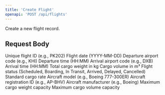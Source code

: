 ```yaml
---
title: 'Create Flight'
openapi: 'POST /api/flights'
---
```


Create a new flight record.

## Request Body

<ParamField body="flight" type="string" required>
  Unique flight ID (e.g., PK202)
</ParamField>

<ParamField body="date" type="string" format="date" required>
  Flight date (YYYY-MM-DD)
</ParamField>

<ParamField body="origin" type="string" required>
  Departure airport code (e.g., KHI)
</ParamField>

<ParamField body="departureTime" type="string" required>
  Departure time (HH:MM)
</ParamField>

<ParamField body="destination" type="string" required>
  Arrival airport code (e.g., DXB)
</ParamField>

<ParamField body="arrivalTime" type="string" required>
  Arrival time (HH:MM)
</ParamField>

<ParamField body="weight" type="number" required>
  Total cargo weight in kg
</ParamField>

<ParamField body="volume" type="number" required>
  Cargo volume in m³
</ParamField>

<ParamField body="status" type="string" required>
  Flight status (Scheduled, Boarding, In Transit, Arrived, Delayed, Cancelled)
</ParamField>

<ParamField body="baseRate" type="number" required>
  Standard cargo rate
</ParamField>

<ParamField body="aircraftType" type="string" required>
  Aircraft model (e.g., Boeing 777-300ER)
</ParamField>

<ParamField body="tailNumber" type="string">
  Aircraft registration ID (e.g., AP-BHV)
</ParamField>

<ParamField body="manufacturer" type="string">
  Aircraft manufacturer (e.g., Boeing)
</ParamField>

<ParamField body="maxWeight" type="number">
  Maximum cargo weight capacity
</ParamField>

<ParamField body="maxVolume" type="number">
  Maximum cargo volume capacity
</ParamField>

